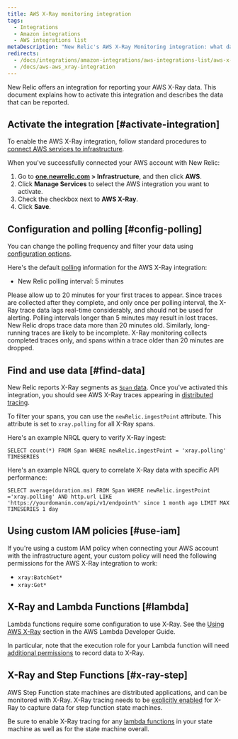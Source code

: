 ```yaml
---
title: AWS X-Ray monitoring integration
tags:
  - Integrations
  - Amazon integrations
  - AWS integrations list
metaDescription: "New Relic's AWS X-Ray Monitoring integration: what data it reports, and how to enable it."
redirects:
  - /docs/integrations/amazon-integrations/aws-integrations-list/aws-x-ray-monitoring-integration
  - /docs/aws-aws_xray-integration
---
```


New Relic offers an integration for reporting your AWS X-Ray data. This document explains how to activate this integration and describes the data that can be reported.

## Activate the integration [#activate-integration]

To enable the AWS X-Ray integration, follow standard procedures to [connect AWS services to infrastructure](/docs/integrations/amazon-integrations/get-started/connect-aws-infrastructure).

When you've successfully connected your AWS account with New Relic:

1. Go to **[one.newrelic.com](http://one.newrelic.com) > Infrastructure**, and then click **AWS**.
2. Click **Manage Services** to select the AWS integration you want to activate.
3. Check the checkbox next to **AWS X-Ray**.
4. Click **Save**.

## Configuration and polling [#config-polling]

You can change the polling frequency and filter your data using [configuration options](/docs/integrations/new-relic-integrations/cloud-integrations/configure-polling-frequency-data-collection-cloud-integrations).

Here's the default [polling](/docs/integrations/amazon-integrations/get-started/polling-intervals-aws-integrations) information for the AWS X-Ray integration:

* New Relic polling interval: 5 minutes

<Callout variant="tip">
  Please allow up to 20 minutes for your first traces to appear. Since traces are collected after they complete, and only once per polling interval, the X-Ray trace data lags real-time considerably, and should not be used for alerting.
</Callout>

<Callout variant="important">
  Polling intervals longer than 5 minutes may result in lost traces. New Relic drops trace data more than 20 minutes old. Similarly, long-running traces are likely to be incomplete. X-Ray monitoring collects completed traces only, and spans within a trace older than 20 minutes are dropped.
</Callout>

## Find and use data [#find-data]

New Relic reports X-Ray segments as [`Span` data](/docs/data-apis/understand-data/new-relic-data-types/#new-relic-tracing). Once you've activated this integration, you should see AWS X-Ray traces appearing in [distributed tracing](/docs/apm/distributed-tracing/ui-data/understand-use-distributed-tracing-data).

To filter your spans, you can use the `newRelic.ingestPoint` attribute. This attribute is set to `xray.polling` for all X-Ray spans.

Here's an example NRQL query to verify X-Ray ingest:

```
SELECT count(*) FROM Span WHERE newRelic.ingestPoint = 'xray.polling' TIMESERIES
```

Here's an example NRQL query to correlate X-Ray data with specific API performance:

```
SELECT average(duration.ms) FROM Span WHERE newRelic.ingestPoint ='xray.polling' AND http.url LIKE 'https://yourdomanin.com/api/v1/endpoint%' since 1 month ago LIMIT MAX TIMESERIES 1 day
```

## Using custom IAM policies [#use-iam]

If you're using a custom IAM policy when connecting your AWS account with the infrastructure agent, your custom policy will need the following permissions for the AWS X-Ray integration to work:

* `xray:BatchGet*`
* `xray:Get*`

## X-Ray and Lambda Functions [#lambda]

Lambda functions require some configuration to use X-Ray. See the
[Using AWS X-Ray](https://docs.aws.amazon.com/lambda/latest/dg/services-xray.html) section in the AWS Lambda Developer
Guide.

In particular, note that the execution role for your Lambda function will need
[additional permissions](https://docs.aws.amazon.com/lambda/latest/dg/services-xray.html#services-xray-permissions) to
record data to X-Ray.

## X-Ray and Step Functions [#x-ray-step]

AWS Step Function state machines are distributed applications, and can be monitored with X-Ray. X-Ray tracing needs to
be [explicitly enabled](https://docs.aws.amazon.com/step-functions/latest/dg/concepts-xray-tracing.html) for X-Ray to
capture data for step function state machines.

Be sure to enable X-Ray tracing for any [lambda functions](#lambda) in your state machine as well as for the
state machine overall.
